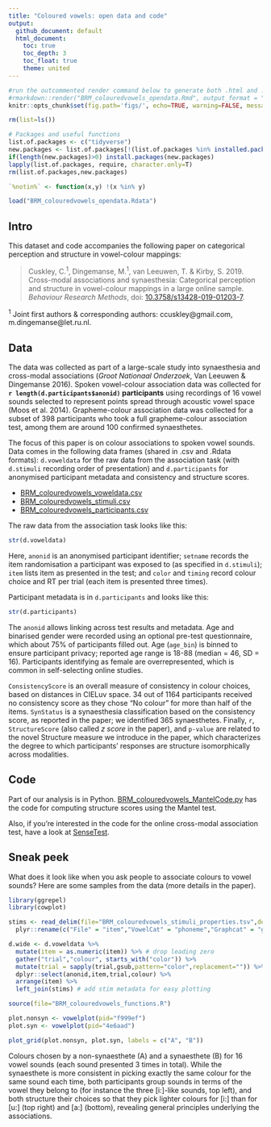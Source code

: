 ```yaml
---
title: "Coloured vowels: open data and code"
output:
  github_document: default
  html_document: 
    toc: true
    toc_depth: 3
    toc_float: true
    theme: united
---
```

```r
#run the outcommented render command below to generate both .html and .md output, the latter of which will be rendered nicely on GitHub:
#rmarkdown::render("BRM_colouredvowels_opendata.Rmd", output_format = "all",encoding="UTF-8")
knitr::opts_chunk$set(fig.path='figs/', echo=TRUE, warning=FALSE, message=FALSE)

```

```r

rm(list=ls())

# Packages and useful functions
list.of.packages <- c("tidyverse")
new.packages <- list.of.packages[!(list.of.packages %in% installed.packages()[,"Package"])]
if(length(new.packages)>0) install.packages(new.packages)
lapply(list.of.packages, require, character.only=T)
rm(list.of.packages,new.packages)

`%notin%` <- function(x,y) !(x %in% y) 

load("BRM_colouredvowels_opendata.Rdata")

```

## Intro
This dataset and code accompanies the following paper on categorical perception and structure in vowel-colour mappings:

> Cuskley, C.<sup>1</sup>, Dingemanse, M.<sup>1</sup>, van Leeuwen, T. & Kirby, S. 2019. Cross-modal associations and synaesthesia: Categorical perception and structure in vowel-colour mappings in a large online sample. *Behaviour Research Methods*, doi: [10.3758/s13428-019-01203-7](https://doi.org/10.3758/s13428-019-01203-7).

<sup>1</sup> Joint first authors & corresponding authors: ccuskley@gmail.com, m.dingemanse@let.ru.nl.

## Data
The data was collected as part of a large-scale study into synaesthesia and cross-modal associations (*Groot Nationaal Onderzoek*, Van Leeuwen & Dingemanse 2016). Spoken vowel-colour association data was collected for **`r length(d.participants$anonid)` participants** using recordings of 16 vowel sounds selected to represent points spread through acoustic vowel space (Moos et al. 2014). Grapheme-colour association data was collected for a subset of 398 participants who took a full grapheme-colour association test, among them are around 100 confirmed synaesthetes.

The focus of this paper is on colour associations to spoken vowel sounds. Data comes in the following data frames (shared in .csv and .Rdata formats): `d.voweldata` for the raw data from the association task (with `d.stimuli` recording order of presentation) and `d.participants` for anonymised participant metadata and consistency and structure scores.

* [BRM_colouredvowels_voweldata.csv](/BRM_colouredvowels_voweldata.csv)
* [BRM_colouredvowels_stimuli.csv](/BRM_colouredvowels_stimuli.csv)
* [BRM_colouredvowels_participants.csv](/BRM_colouredvowels_participants.csv)

The raw data from the association task looks like this:

```r
str(d.voweldata)

```
Here, `anonid` is an anonymised participant identifier; `setname` records the item randomisation a participant was exposed to (as specified in `d.stimuli`); `item` lists item as presented in the test; and `color` and `timing` record colour choice and RT per trial (each item is presented three times).

Participant metadata is in `d.participants` and looks like this:
```r
str(d.participants)
```

The `anonid` allows linking across test results and metadata. Age and binarised gender were recorded using an optional pre-test questionnaire, which about 75% of participants filled out. Age (`age_bin`) is binned to ensure participant privacy; reported age range is 18-88 (median = 46, SD = 16).  Participants identifying as female are overrepresented, which is common in self-selecting online studies.

`ConsistencyScore` is an overall measure of consistency in colour choices, based on distances in CIELuv space. 34 out of 1164 participants received no consistency score as they chose "No colour" for more than half of the items. `SynStatus` is a synaesthesia classification based on the consistency score, as reported in the paper; we identified 365 synaesthetes. Finally, `r`, `StructureScore` (also called *z score* in the paper), and `p-value` are related to the novel Structure measure we introduce in the paper, which characterizes the degree to which participants' responses are structure isomorphically across modalities.

## Code
Part of our analysis is in Python. [BRM_colouredvowels_MantelCode.py](/BRM_colouredvowels_MantelCode.py) has the code for computing structure scores using the Mantel test.

Also, if you're interested in the code for the online cross-modal association test, have a look at [SenseTest](/SenseTest).

## Sneak peek

What does it look like when you ask people to associate colours to vowel sounds? Here are some samples from the data (more details in the paper). 

```r

library(ggrepel)
library(cowplot)

stims <- read_delim(file="BRM_colouredvowels_stimuli_properties.tsv",delim="\t") %>%
  plyr::rename(c("File" = "item","VowelCat" = "phoneme","Graphcat" = "grapheme"))

d.wide <- d.voweldata %>%
  mutate(item = as.numeric(item)) %>% # drop leading zero
  gather("trial","colour", starts_with("color")) %>%
  mutate(trial = sapply(trial,gsub,pattern="color",replacement="")) %>% # keep only trial number
  dplyr::select(anonid,item,trial,colour) %>%
  arrange(item) %>%
  left_join(stims) # add stim metadata for easy plotting

source(file="BRM_colouredvowels_functions.R")

plot.nonsyn <- vowelplot(pid="f999ef")
plot.syn <- vowelplot(pid="4e6aad")

plot_grid(plot.nonsyn, plot.syn, labels = c("A", "B"))


```

Colours chosen by a non-synaesthete (A) and a synaesthete (B) for 16 vowel sounds (each sound presented 3 times in total). While the synaesthete is more consistent in picking exactly the same colour for the same sound each time, both participants group sounds in terms of the vowel they belong to (for instance the three [i:]-like sounds, top left), and both structure their choices so that they pick lighter colours for [i:] than for [u:] (top right) and [a:] (bottom), revealing general principles underlying the associations.

